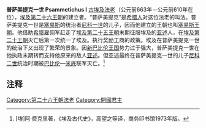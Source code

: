 {{Pharaoh Infobox | 
    Name=普萨美提克一世| 
    Image=Psammetique Ier TPabasa.jpg|
Caption=普萨美提克一世像|
ImageSize=300|
    Alt=萨美提克一世|
    NomenHiero=<hiero>p:z-m-T:k</hiero>|
Nomen=Psamtik | 
PrenomenHiero=<hiero>ra-wAH-ib</hiero>|
Prenomen=Wahibre |
 Golden=Qenu| 
Nebty=Neba |
 Horus=Aaib |
 HorusHiero=<hiero>aA:ib*Z1</hiero>|
 Reign=663-610  BCE|
Dynasty=[[第二十六王朝|第二十六王朝]] |
Coregency=|
Predecessor=[[尼科一世|尼科一世]]|
Successor=[[尼科二世|尼科二世]]|
Spouse=|
children=|
Father=尼科一世|
Mother=| 
Born=|
Died=公元前610年|
Burial=[[塞易斯|塞易斯]]|
Monuments=
}}

'''普萨美提克一世 Psammetichus I''' [[古埃及|古埃及]][[法老|法老]]（公元前663年－公元前610年在位），[[埃及第二十六王朝|埃及第二十六王朝]]的建立者。“普萨美提克”是[[希腊人|希腊人]]对这位法老的叫法。普萨美提克一世是[[塞易斯|塞易斯]]的统治者[[尼科一世|尼科一世]]的儿子，因而他建立的王朝也叫[[塞易斯王朝|塞易斯王朝]]。他借助[[希腊|希腊]]雇佣军赶走了[[埃及第二十五王朝|埃及第二十五王朝]]末期征服埃及的[[亚述|亚述]]人，在[[埃及第二十王朝|埃及第二十王朝]]灭亡后第一次统一了埃及。执行奖励工商的政策。埃及在普萨美提克一世的统治下又出现了繁荣的景象。因[[新巴比伦王国|新巴比伦王国]]势力过于强大，普萨美提克一世在他执政末期转而支持他原来的敌人[[亚述|亚述]]。但亚述最终在普萨美提克一世的儿子[[尼科二世|尼科二世]]统治时期被[[巴比伦|巴比伦]]—[[米底|米底]]联军灭亡。<ref>[埃]阿·费克里著，《埃及古代史》，高望之等译，商务印书馆1973年版。</ref>

==注释==
<references/>

{{Pharaoh | Prev=[[尼科一世|尼科一世]] | Dynasty=[[埃及第二十六王朝|第二十六王朝]] | Next=[[尼科二世|尼科二世]]}}

{{Commonscat|Psammetichus I}}
{{著名埃及统治者}}

{{Authority control}}
[[Category:第二十六王朝法老|Category:第二十六王朝法老]]
[[Category:開國君主|Category:開國君主]]